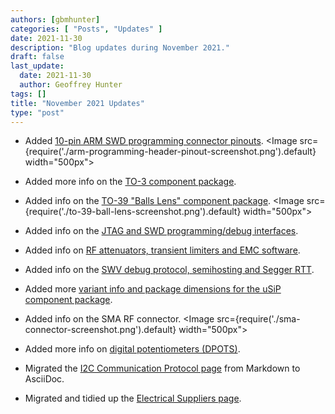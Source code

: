 ```yaml
---
authors: [gbmhunter]
categories: [ "Posts", "Updates" ]
date: 2021-11-30
description: "Blog updates during November 2021."
draft: false
last_update:
  date: 2021-11-30
  author: Geoffrey Hunter
tags: []
title: "November 2021 Updates"
type: "post"
---
```


* Added [10-pin ARM SWD programming connector pinouts](/programming/programming-microcontrollers-an-overview/).
    <Image src={require('./arm-programming-header-pinout-screenshot.png').default} width="500px"></Image>

* Added more info on the [TO-3 component package](/pcb-design/component-packages/to-3-component-package/).

* Added info on the [TO-39 "Balls Lens" component package](/pcb-design/component-packages/to-39-component-package/).
    <Image src={require('./to-39-ball-lens-screenshot.png').default} width="500px"></Image>

* Added info on the [JTAG and SWD programming/debug interfaces](/programming/programming-microcontrollers-an-overview/).

* Added info on [RF attenuators, transient limiters and EMC software](/electronics/electromagnetic-compatibility-emc/).

* Added info on the [SWV debug protocol, semihosting and Segger RTT](/programming/programming-microcontrollers-an-overview/).

* Added more [variant info and package dimensions for the uSiP component package](/pcb-design/component-packages/usip-component-package/).

* Added info on the SMA RF connector.
    <Image src={require('./sma-connector-screenshot.png').default} width="500px"></Image>

* Added more info on [digital potentiometers (DPOTS)](/electronics/components/digital-potentiometers-dpots/).

* Migrated the [I2C Communication Protocol page](/electronics/communication-protocols/i2c-communication-protocol/) from Markdown to AsciiDoc.

* Migrated and tidied up the [Electrical Suppliers page](/electronics/general/electrical-suppliers/).
